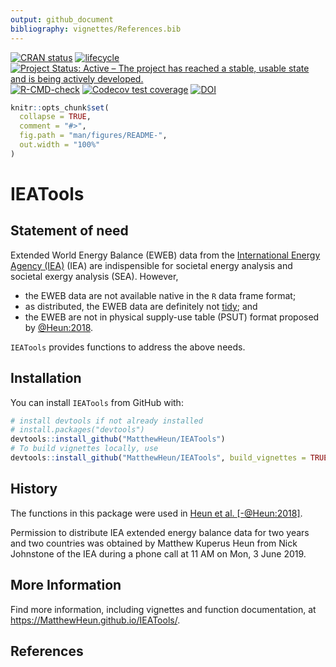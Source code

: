 ```yaml
---
output: github_document
bibliography: vignettes/References.bib
---
```


<!-- README.md is generated from README.Rmd. Please edit README.Rmd -->

[![CRAN status](https://www.r-pkg.org/badges/version/IEATools)](https://cran.r-project.org/package=IEATools)
[![lifecycle](https://img.shields.io/badge/lifecycle-stable-brightgreen.svg)](https://www.tidyverse.org/lifecycle/#stable)
[![Project Status: Active – The project has reached a stable, usable state and is being actively developed.](https://www.repostatus.org/badges/latest/active.svg)](https://www.repostatus.org/#active)
[![R-CMD-check](https://github.com/MatthewHeun/IEATools/workflows/R-CMD-check/badge.svg)](https://github.com/MatthewHeun/IEATools/actions)
[![Codecov test coverage](https://codecov.io/gh/MatthewHeun/IEATools/branch/master/graph/badge.svg)](https://codecov.io/gh/MatthewHeun/IEATools?branch=master)
[![DOI](https://zenodo.org/badge/DOI/10.5281/zenodo.5086371.svg)](https://doi.org/10.5281/zenodo.5086371)


```r
knitr::opts_chunk$set(
  collapse = TRUE,
  comment = "#>",
  fig.path = "man/figures/README-",
  out.width = "100%"
)
```


# IEATools


## Statement of need

Extended World Energy Balance (EWEB) data from the
[International Energy Agency (IEA)](http://www.iea.org) (IEA) 
are indispensible for societal energy analysis and
societal exergy analysis (SEA).
However, 

* the EWEB data are not available native in the `R` data frame format;
* as distributed, the EWEB data are definitely not 
  [tidy](http://vita.had.co.nz/papers/tidy-data.pdf); and 
* the EWEB are not in physical supply-use table (PSUT) format
  proposed by [@Heun:2018](https://doi.org/10.1016/j.apenergy.2018.05.109).

`IEATools` provides functions to address the above needs.


## Installation

<!-- You can install a recent development version of `IEATools` from github with: -->
You can install `IEATools` from GitHub with:

```r
# install devtools if not already installed
# install.packages("devtools")
devtools::install_github("MatthewHeun/IEATools")
# To build vignettes locally, use
devtools::install_github("MatthewHeun/IEATools", build_vignettes = TRUE)
```


## History

The functions in this package were used in 
[Heun et al. [-@Heun:2018]](https://doi.org/10.1016/j.apenergy.2018.05.109).

Permission to distribute IEA extended energy balance data
for two years and two countries was obtained 
by Matthew Kuperus Heun from Nick Johnstone of the IEA
during a phone call at 11 AM on Mon, 3 June 2019.


## More Information

Find more information, including vignettes and function documentation, at 
<https://MatthewHeun.github.io/IEATools/>.




## References
